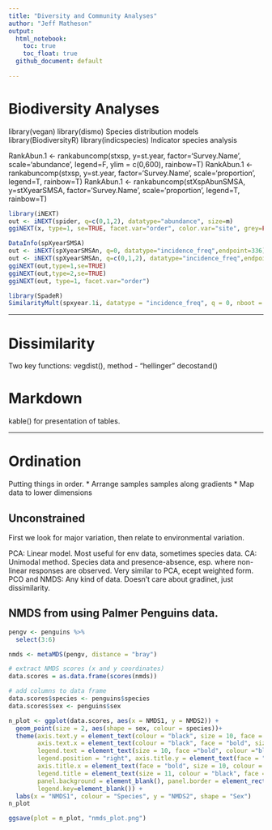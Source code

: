 ```yaml
---
title: "Diversity and Community Analyses"
author: "Jeff Matheson"
output: 
  html_notebook:
    toc: true
    toc_float: true
  github_document: default
  
---
```


# Biodiversity Analyses

library(vegan)
library(dismo)                Species distribution models
library(BiodiversityR)
library(indicspecies)         Indicator species analysis


RankAbun.1 <- rankabuncomp(stxsp, y=st.year, factor='Survey.Name', scale='abundance', 
                           legend=F, ylim = c(0,600), rainbow=T)
RankAbun.1 <- rankabuncomp(stxsp, y=st.year, factor='Survey.Name', scale='proportion',
                           legend=T, rainbow=T)
RankAbun.1 <- rankabuncomp(stXspAbunSMSA, y=stXyearSMSA, factor='Survey.Name', scale='proportion',
                           legend=T, rainbow=T)
```r
library(iNEXT)
out <- iNEXT(spider, q=c(0,1,2), datatype="abundance", size=m)
ggiNEXT(x, type=1, se=TRUE, facet.var="order", color.var="site", grey=FALSE)

DataInfo(spXyearSMSA)
out <- iNEXT(spXyearSMSAn, q=0, datatype="incidence_freq",endpoint=336)
out <- iNEXT(spXyearSMSAn, q=c(0,1,2), datatype="incidence_freq",endpoint=336)
ggiNEXT(out,type=1,se=TRUE)
ggiNEXT(out,type=2,se=TRUE)
ggiNEXT(out, type=1, facet.var="order")

library(SpadeR)
SimilarityMult(spxyear.1i, datatype = "incidence_freq", q = 0, nboot = 200)
```
---

# Dissimilarity
Two key functions:
vegdist(), method - "hellinger"
decostand()


# Markdown

kable() for presentation of tables.

---
# Ordination
Putting things in order.
* Arrange samples samples along gradients
* Map data to lower dimensions

## Unconstrained
First we look for major variation, then relate to environmental variation. 

PCA: Linear model. Most useful for env data, sometimes species data.
CA: Unimodal method. Species data and presence-absence, esp. where non-linear responses are observed. Very similar to PCA, ecept weighted form. 
PCO and NMDS: Any kind of data. Doesn't care about gradinet, just dissimilarity. 

## NMDS from using Palmer Penguins data. 

```r
pengv <- penguins %>% 
  select(3:6)

nmds <- metaMDS(pengv, distance = "bray")

# extract NMDS scores (x and y coordinates)
data.scores = as.data.frame(scores(nmds))

# add columns to data frame 
data.scores$species <- penguins$species
data.scores$sex <- penguins$sex

n_plot <- ggplot(data.scores, aes(x = NMDS1, y = NMDS2)) + 
  geom_point(size = 2, aes(shape = sex, colour = species))+ 
  theme(axis.text.y = element_text(colour = "black", size = 10, face = "bold"), 
        axis.text.x = element_text(colour = "black", face = "bold", size = 10), 
        legend.text = element_text(size = 10, face ="bold", colour ="black"), 
        legend.position = "right", axis.title.y = element_text(face = "bold", size = 11), 
        axis.title.x = element_text(face = "bold", size = 10, colour = "black"), 
        legend.title = element_text(size = 11, colour = "black", face = "bold"), 
        panel.background = element_blank(), panel.border = element_rect(colour = "black", fill = NA, size = 1.2),
        legend.key=element_blank()) + 
  labs(x = "NMDS1", colour = "Species", y = "NMDS2", shape = "Sex") 
n_plot

ggsave(plot = n_plot, "nmds_plot.png")
```
